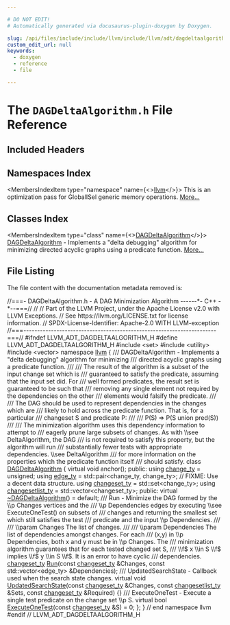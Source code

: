 ```yaml
---

# DO NOT EDIT!
# Automatically generated via docusaurus-plugin-doxygen by Doxygen.

slug: /api/files/include/include/llvm/include/llvm/adt/dagdeltaalgorithm-h
custom_edit_url: null
keywords:
  - doxygen
  - reference
  - file

---
```





# The `DAGDeltaAlgorithm.h` File Reference

<DoxygenPage pluginConfig={pluginConfig}>



## Included Headers

<IncludesList>
<IncludesListItem
  filePath="set"
  permalink=""
  isLocal="false" />
<IncludesListItem
  filePath="utility"
  permalink=""
  isLocal="false" />
<IncludesListItem
  filePath="vector"
  permalink=""
  isLocal="false" />
</IncludesList>

## Namespaces Index

<MembersIndex>

<MembersIndexItem
  type="namespace"
  name={<><a href="/docs/api/namespaces/llvm">llvm</a></>}>
This is an optimization pass for GlobalISel generic memory operations. <a href="/docs/api/namespaces/llvm/#details">More...</a>
</MembersIndexItem>

</MembersIndex>

## Classes Index

<MembersIndex>

<MembersIndexItem
  type="class"
  name={<><a href="/docs/api/classes/llvm/dagdeltaalgorithm">DAGDeltaAlgorithm</a></>}>
<a href="/docs/api/classes/llvm/dagdeltaalgorithm">DAGDeltaAlgorithm</a> - Implements a &quot;delta debugging&quot; algorithm for minimizing directed acyclic graphs using a predicate function. <a href="/docs/api/classes/llvm/dagdeltaalgorithm/#details">More...</a>
</MembersIndexItem>

</MembersIndex>


## File Listing

The file content with the documentation metadata removed is:

<ProgramListing>

<Link id="l00001" /><CodeLine lineNumber="1"><Highlight kind="comment">//===- DAGDeltaAlgorithm.h - A DAG Minimization Algorithm ------&#42;- C++ -&#42;--===//</Highlight><Highlight kind="normal"></Highlight></CodeLine>
<Link id="l00002" /><CodeLine lineNumber="2"><Highlight kind="normal"></Highlight><Highlight kind="comment">//</Highlight><Highlight kind="normal"></Highlight></CodeLine>
<Link id="l00003" /><CodeLine lineNumber="3"><Highlight kind="normal"></Highlight><Highlight kind="comment">// Part of the LLVM Project, under the Apache License v2.0 with LLVM Exceptions.</Highlight><Highlight kind="normal"></Highlight></CodeLine>
<Link id="l00004" /><CodeLine lineNumber="4"><Highlight kind="normal"></Highlight><Highlight kind="comment">// See https://llvm.org/LICENSE.txt for license information.</Highlight><Highlight kind="normal"></Highlight></CodeLine>
<Link id="l00005" /><CodeLine lineNumber="5"><Highlight kind="normal"></Highlight><Highlight kind="comment">// SPDX-License-Identifier: Apache-2.0 WITH LLVM-exception</Highlight><Highlight kind="normal"></Highlight></CodeLine>
<Link id="l00006" /><CodeLine lineNumber="6"><Highlight kind="normal"></Highlight><Highlight kind="comment">//===----------------------------------------------------------------------===//</Highlight><Highlight kind="normal"></Highlight></CodeLine>
<Link id="l00007" /><CodeLine lineNumber="7"><Highlight kind="normal"></Highlight></CodeLine>
<Link id="l00008" /><CodeLine lineNumber="8"><Highlight kind="normal"></Highlight><Highlight kind="preprocessor">#ifndef LLVM&#95;ADT&#95;DAGDELTAALGORITHM&#95;H</Highlight><Highlight kind="normal"></Highlight></CodeLine>
<Link id="l00009" /><CodeLine lineNumber="9"><Highlight kind="normal"></Highlight><Highlight kind="preprocessor">#define LLVM&#95;ADT&#95;DAGDELTAALGORITHM&#95;H</Highlight><Highlight kind="normal"></Highlight></CodeLine>
<Link id="l00010" /><CodeLine lineNumber="10"><Highlight kind="normal"></Highlight></CodeLine>
<Link id="l00011" /><CodeLine lineNumber="11"><Highlight kind="normal"></Highlight><Highlight kind="preprocessor">#include &lt;set&gt;</Highlight><Highlight kind="normal"></Highlight></CodeLine>
<Link id="l00012" /><CodeLine lineNumber="12"><Highlight kind="normal"></Highlight><Highlight kind="preprocessor">#include &lt;utility&gt;</Highlight><Highlight kind="normal"></Highlight></CodeLine>
<Link id="l00013" /><CodeLine lineNumber="13"><Highlight kind="normal"></Highlight><Highlight kind="preprocessor">#include &lt;vector&gt;</Highlight><Highlight kind="normal"></Highlight></CodeLine>
<Link id="l00014" /><CodeLine lineNumber="14"><Highlight kind="normal"></Highlight></CodeLine>
<Link id="l00015" /><CodeLine lineNumber="15"><Highlight kind="normal"></Highlight><Highlight kind="keyword">namespace </Highlight><Highlight kind="normal"><a href="/docs/api/namespaces/llvm">llvm</a> &#123;</Highlight></CodeLine>
<Link id="l00016" /><CodeLine lineNumber="16"><Highlight kind="normal"></Highlight><Highlight kind="comment"></Highlight></CodeLine>
<Link id="l00017" /><CodeLine lineNumber="17"><Highlight kind="comment">/// DAGDeltaAlgorithm - Implements a &quot;delta debugging&quot; algorithm for minimizing</Highlight></CodeLine>
<Link id="l00018" /><CodeLine lineNumber="18"><Highlight kind="comment">/// directed acyclic graphs using a predicate function.</Highlight></CodeLine>
<Link id="l00019" /><CodeLine lineNumber="19"><Highlight kind="comment">///</Highlight></CodeLine>
<Link id="l00020" /><CodeLine lineNumber="20"><Highlight kind="comment">/// The result of the algorithm is a subset of the input change set which is</Highlight></CodeLine>
<Link id="l00021" /><CodeLine lineNumber="21"><Highlight kind="comment">/// guaranteed to satisfy the predicate, assuming that the input set did. For</Highlight></CodeLine>
<Link id="l00022" /><CodeLine lineNumber="22"><Highlight kind="comment">/// well formed predicates, the result set is guaranteed to be such that</Highlight></CodeLine>
<Link id="l00023" /><CodeLine lineNumber="23"><Highlight kind="comment">/// removing any single element not required by the dependencies on the other</Highlight></CodeLine>
<Link id="l00024" /><CodeLine lineNumber="24"><Highlight kind="comment">/// elements would falsify the predicate.</Highlight></CodeLine>
<Link id="l00025" /><CodeLine lineNumber="25"><Highlight kind="comment">///</Highlight></CodeLine>
<Link id="l00026" /><CodeLine lineNumber="26"><Highlight kind="comment">/// The DAG should be used to represent dependencies in the changes which are</Highlight></CodeLine>
<Link id="l00027" /><CodeLine lineNumber="27"><Highlight kind="comment">/// likely to hold across the predicate function. That is, for a particular</Highlight></CodeLine>
<Link id="l00028" /><CodeLine lineNumber="28"><Highlight kind="comment">/// changeset S and predicate P:</Highlight></CodeLine>
<Link id="l00029" /><CodeLine lineNumber="29"><Highlight kind="comment">///</Highlight></CodeLine>
<Link id="l00030" /><CodeLine lineNumber="30"><Highlight kind="comment">///   P(S) =&gt; P(S union pred(S))</Highlight></CodeLine>
<Link id="l00031" /><CodeLine lineNumber="31"><Highlight kind="comment">///</Highlight></CodeLine>
<Link id="l00032" /><CodeLine lineNumber="32"><Highlight kind="comment">/// The minimization algorithm uses this dependency information to attempt to</Highlight></CodeLine>
<Link id="l00033" /><CodeLine lineNumber="33"><Highlight kind="comment">/// eagerly prune large subsets of changes. As with \\see DeltaAlgorithm, the DAG</Highlight></CodeLine>
<Link id="l00034" /><CodeLine lineNumber="34"><Highlight kind="comment">/// is not required to satisfy this property, but the algorithm will run</Highlight></CodeLine>
<Link id="l00035" /><CodeLine lineNumber="35"><Highlight kind="comment">/// substantially fewer tests with appropriate dependencies. \\see DeltaAlgorithm</Highlight></CodeLine>
<Link id="l00036" /><CodeLine lineNumber="36"><Highlight kind="comment">/// for more information on the properties which the predicate function itself</Highlight></CodeLine>
<Link id="l00037" /><CodeLine lineNumber="37"><Highlight kind="comment">/// should satisfy.</Highlight><Highlight kind="normal"></Highlight></CodeLine>
<Link id="l00038" /><CodeLine lineNumber="38" lineLink="/docs/api/classes/llvm/dagdeltaalgorithm"><Highlight kind="normal"></Highlight><Highlight kind="keyword">class </Highlight><Highlight kind="normal"><a href="/docs/api/classes/llvm/dagdeltaalgorithm">DAGDeltaAlgorithm</a> &#123;</Highlight></CodeLine>
<Link id="l00039" /><CodeLine lineNumber="39"><Highlight kind="normal">  </Highlight><Highlight kind="keyword">virtual</Highlight><Highlight kind="normal"> </Highlight><Highlight kind="keywordtype">void</Highlight><Highlight kind="normal"> anchor();</Highlight></CodeLine>
<Link id="l00040" /><CodeLine lineNumber="40"><Highlight kind="normal"></Highlight></CodeLine>
<Link id="l00041" /><CodeLine lineNumber="41"><Highlight kind="normal"></Highlight><Highlight kind="keyword">public</Highlight><Highlight kind="normal">:</Highlight></CodeLine>
<Link id="l00042" /><CodeLine lineNumber="42" lineLink="/docs/api/classes/llvm/dagdeltaalgorithm/#ad4db5080e3127c468dd4bc6c0812142c"><Highlight kind="normal">  </Highlight><Highlight kind="keyword">using </Highlight><Highlight kind="normal"><a href="/docs/api/classes/llvm/dagdeltaalgorithm/#ad4db5080e3127c468dd4bc6c0812142c">change&#95;ty</a> = unsigned;</Highlight></CodeLine>
<Link id="l00043" /><CodeLine lineNumber="43" lineLink="/docs/api/classes/llvm/dagdeltaalgorithm/#a658d0ed343fe1a2a704d4219a0a1a8ec"><Highlight kind="normal">  </Highlight><Highlight kind="keyword">using </Highlight><Highlight kind="normal"><a href="/docs/api/classes/llvm/dagdeltaalgorithm/#a658d0ed343fe1a2a704d4219a0a1a8ec">edge&#95;ty</a> = std::pair&lt;change&#95;ty, change&#95;ty&gt;;</Highlight></CodeLine>
<Link id="l00044" /><CodeLine lineNumber="44"><Highlight kind="normal"></Highlight></CodeLine>
<Link id="l00045" /><CodeLine lineNumber="45"><Highlight kind="normal">  </Highlight><Highlight kind="comment">// FIXME: Use a decent data structure.</Highlight><Highlight kind="normal"></Highlight></CodeLine>
<Link id="l00046" /><CodeLine lineNumber="46" lineLink="/docs/api/classes/llvm/dagdeltaalgorithm/#a3f8cd32d8d69f713bf3c1dbeb942273a"><Highlight kind="normal">  </Highlight><Highlight kind="keyword">using </Highlight><Highlight kind="normal"><a href="/docs/api/classes/llvm/dagdeltaalgorithm/#a3f8cd32d8d69f713bf3c1dbeb942273a">changeset&#95;ty</a> = std::set&lt;change&#95;ty&gt;;</Highlight></CodeLine>
<Link id="l00047" /><CodeLine lineNumber="47" lineLink="/docs/api/classes/llvm/dagdeltaalgorithm/#a2ef67c22dd53f113a1efa84a39ce14da"><Highlight kind="normal">  </Highlight><Highlight kind="keyword">using </Highlight><Highlight kind="normal"><a href="/docs/api/classes/llvm/dagdeltaalgorithm/#a2ef67c22dd53f113a1efa84a39ce14da">changesetlist&#95;ty</a> = std::vector&lt;changeset&#95;ty&gt;;</Highlight></CodeLine>
<Link id="l00048" /><CodeLine lineNumber="48"><Highlight kind="normal"></Highlight></CodeLine>
<Link id="l00049" /><CodeLine lineNumber="49"><Highlight kind="normal"></Highlight><Highlight kind="keyword">public</Highlight><Highlight kind="normal">:</Highlight></CodeLine>
<Link id="l00050" /><CodeLine lineNumber="50" lineLink="/docs/api/classes/llvm/dagdeltaalgorithm/#acb9bf7f6f4b974912a37ab46382cafe4"><Highlight kind="normal">  </Highlight><Highlight kind="keyword">virtual</Highlight><Highlight kind="normal"> <a href="/docs/api/classes/llvm/dagdeltaalgorithm/#acb9bf7f6f4b974912a37ab46382cafe4">~DAGDeltaAlgorithm</a>() = </Highlight><Highlight kind="keywordflow">default</Highlight><Highlight kind="normal">;</Highlight></CodeLine>
<Link id="l00051" /><CodeLine lineNumber="51"><Highlight kind="normal"></Highlight><Highlight kind="comment"></Highlight></CodeLine>
<Link id="l00052" /><CodeLine lineNumber="52"><Highlight kind="comment">  /// Run - Minimize the DAG formed by the \\p Changes vertices and the</Highlight></CodeLine>
<Link id="l00053" /><CodeLine lineNumber="53"><Highlight kind="comment">  /// \\p Dependencies edges by executing \\see ExecuteOneTest() on subsets of</Highlight></CodeLine>
<Link id="l00054" /><CodeLine lineNumber="54"><Highlight kind="comment">  /// changes and returning the smallest set which still satisfies the test</Highlight></CodeLine>
<Link id="l00055" /><CodeLine lineNumber="55"><Highlight kind="comment">  /// predicate and the input \\p Dependencies.</Highlight></CodeLine>
<Link id="l00056" /><CodeLine lineNumber="56"><Highlight kind="comment">  ///</Highlight></CodeLine>
<Link id="l00057" /><CodeLine lineNumber="57"><Highlight kind="comment">  /// \\param Changes The list of changes.</Highlight></CodeLine>
<Link id="l00058" /><CodeLine lineNumber="58"><Highlight kind="comment">  ///</Highlight></CodeLine>
<Link id="l00059" /><CodeLine lineNumber="59"><Highlight kind="comment">  /// \\param Dependencies The list of dependencies amongst changes. For each</Highlight></CodeLine>
<Link id="l00060" /><CodeLine lineNumber="60"><Highlight kind="comment">  /// (x,y) in \\p Dependencies, both x and y must be in \\p Changes. The</Highlight></CodeLine>
<Link id="l00061" /><CodeLine lineNumber="61"><Highlight kind="comment">  /// minimization algorithm guarantees that for each tested changed set S,</Highlight></CodeLine>
<Link id="l00062" /><CodeLine lineNumber="62"><Highlight kind="comment">  /// \\f$ x \\in S \\f$ implies \\f$ y \\in S \\f$. It is an error to have cyclic</Highlight></CodeLine>
<Link id="l00063" /><CodeLine lineNumber="63"><Highlight kind="comment">  /// dependencies.</Highlight><Highlight kind="normal"></Highlight></CodeLine>
<Link id="l00064" /><CodeLine lineNumber="64"><Highlight kind="normal">  <a href="/docs/api/classes/llvm/dagdeltaalgorithm/#a3f8cd32d8d69f713bf3c1dbeb942273a">changeset&#95;ty</a> <a href="/docs/api/classes/llvm/dagdeltaalgorithm/#ad81448e27f4064d1df0bc1b6d816e65a">Run</a>(</Highlight><Highlight kind="keyword">const</Highlight><Highlight kind="normal"> <a href="/docs/api/classes/llvm/dagdeltaalgorithm/#a3f8cd32d8d69f713bf3c1dbeb942273a">changeset&#95;ty</a> &amp;Changes,</Highlight></CodeLine>
<Link id="l00065" /><CodeLine lineNumber="65"><Highlight kind="normal">                   </Highlight><Highlight kind="keyword">const</Highlight><Highlight kind="normal"> std::vector&lt;edge&#95;ty&gt; &amp;Dependencies);</Highlight></CodeLine>
<Link id="l00066" /><CodeLine lineNumber="66"><Highlight kind="normal"></Highlight><Highlight kind="comment"></Highlight></CodeLine>
<Link id="l00067" /><CodeLine lineNumber="67"><Highlight kind="comment">  /// UpdatedSearchState - Callback used when the search state changes.</Highlight><Highlight kind="normal"></Highlight></CodeLine>
<Link id="l00068" /><CodeLine lineNumber="68" lineLink="/docs/api/classes/llvm/dagdeltaalgorithm/#a99839595939902668e36df8ee1719c0e"><Highlight kind="normal">  </Highlight><Highlight kind="keyword">virtual</Highlight><Highlight kind="normal"> </Highlight><Highlight kind="keywordtype">void</Highlight><Highlight kind="normal"> <a href="/docs/api/classes/llvm/dagdeltaalgorithm/#a99839595939902668e36df8ee1719c0e">UpdatedSearchState</a>(</Highlight><Highlight kind="keyword">const</Highlight><Highlight kind="normal"> <a href="/docs/api/classes/llvm/dagdeltaalgorithm/#a3f8cd32d8d69f713bf3c1dbeb942273a">changeset&#95;ty</a> &amp;Changes,</Highlight></CodeLine>
<Link id="l00069" /><CodeLine lineNumber="69"><Highlight kind="normal">                                  </Highlight><Highlight kind="keyword">const</Highlight><Highlight kind="normal"> <a href="/docs/api/classes/llvm/dagdeltaalgorithm/#a2ef67c22dd53f113a1efa84a39ce14da">changesetlist&#95;ty</a> &amp;Sets,</Highlight></CodeLine>
<Link id="l00070" /><CodeLine lineNumber="70"><Highlight kind="normal">                                  </Highlight><Highlight kind="keyword">const</Highlight><Highlight kind="normal"> <a href="/docs/api/classes/llvm/dagdeltaalgorithm/#a3f8cd32d8d69f713bf3c1dbeb942273a">changeset&#95;ty</a> &amp;Required) &#123;&#125;</Highlight></CodeLine>
<Link id="l00071" /><CodeLine lineNumber="71"><Highlight kind="normal"></Highlight><Highlight kind="comment"></Highlight></CodeLine>
<Link id="l00072" /><CodeLine lineNumber="72"><Highlight kind="comment">  /// ExecuteOneTest - Execute a single test predicate on the change set \\p S.</Highlight><Highlight kind="normal"></Highlight></CodeLine>
<Link id="l00073" /><CodeLine lineNumber="73" lineLink="/docs/api/classes/llvm/dagdeltaalgorithm/#a2ce094907b560cfd137fc68897103e48"><Highlight kind="normal">  </Highlight><Highlight kind="keyword">virtual</Highlight><Highlight kind="normal"> </Highlight><Highlight kind="keywordtype">bool</Highlight><Highlight kind="normal"> <a href="/docs/api/classes/llvm/dagdeltaalgorithm/#a2ce094907b560cfd137fc68897103e48">ExecuteOneTest</a>(</Highlight><Highlight kind="keyword">const</Highlight><Highlight kind="normal"> <a href="/docs/api/classes/llvm/dagdeltaalgorithm/#a3f8cd32d8d69f713bf3c1dbeb942273a">changeset&#95;ty</a> &amp;S) = 0;</Highlight></CodeLine>
<Link id="l00074" /><CodeLine lineNumber="74"><Highlight kind="normal">&#125;;</Highlight></CodeLine>
<Link id="l00075" /><CodeLine lineNumber="75"><Highlight kind="normal"></Highlight></CodeLine>
<Link id="l00076" /><CodeLine lineNumber="76"><Highlight kind="normal">&#125; </Highlight><Highlight kind="comment">// end namespace llvm</Highlight><Highlight kind="normal"></Highlight></CodeLine>
<Link id="l00077" /><CodeLine lineNumber="77"><Highlight kind="normal"></Highlight></CodeLine>
<Link id="l00078" /><CodeLine lineNumber="78"><Highlight kind="normal"></Highlight><Highlight kind="preprocessor">#endif </Highlight><Highlight kind="comment">// LLVM&#95;ADT&#95;DAGDELTAALGORITHM&#95;H</Highlight><Highlight kind="normal"></Highlight></CodeLine>

</ProgramListing>


</DoxygenPage>
